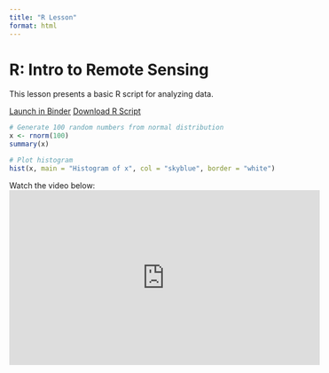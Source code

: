```yaml
---
title: "R Lesson"
format: html
---
```


# R: Intro to Remote Sensing

This lesson presents a basic R script for analyzing data.

[Launch in Binder](https://mybinder.org/v2/gh/vojta-bartak/quarto_example/master?urlpath=lab/tree/notebooks/r_analysis.ipynb)
[Download R Script](../notebooks/intro_r.R)

::: {.cell}
```r
# Generate 100 random numbers from normal distribution
x <- rnorm(100)
summary(x)

# Plot histogram
hist(x, main = "Histogram of x", col = "skyblue", border = "white")

```
:::

Watch the video below:
<iframe width="560" height="315" src="https://www.youtube.com/embed/dQw4w9WgXcQ" frameborder="0" allowfullscreen></iframe>